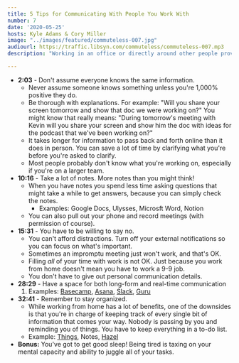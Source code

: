 ```yaml
---
title: 5 Tips for Communicating With People You Work With
number: 7
date: '2020-05-25'
hosts: Kyle Adams & Cory Miller
image: "../images/featured/commuteless-007.jpg"
audiourl: https://traffic.libsyn.com/commuteless/commuteless-007.mp3
description: "Working in an office or directly around other people provides you with a context of communication, both verbal and non-verbal. There are plenty of opportunities to engage with co-workers and get or receive information. Working from home means you have to be much more intentional about information, relationships, and communication with those you work with. In this episode we talk about how to improve your online communication with your workmates and why it's important to foster as much clarity and understanding as possible."

---
```


- **2:03** - Don't assume everyone knows the same information.
    - Never assume someone knows something unless you're 1,000% positive they do.
    - Be thorough with explanations. For example: "Will you share your screen tomorrow and show that doc we were working on?" You might know that really means: "During tomorrow's meeting with Kevin will you share your screen and show him the doc with ideas for the podcast that we've been working on?"
    - It takes longer for information to pass back and forth online than it does in person. You can save a lot of time by clarifying what you're before you're asked to clarify.
    - Most people probably don't know what you're working on, especially if you're on a larger team.
- **10:16** - Take a lot of notes. More notes than you might think!
    - When you have notes you spend less time asking questions that might take a while to get answers, because you can simply check the notes.
        - Examples: Google Docs, Ulysses, Microsft Word, Notion
    - You can also pull out your phone and record meetings (with permission of course).
- **15:31** - You have to be willing to say no.
    - You can't afford distractions. Turn off your external notifications so you can focus on what's important.
    - Sometimes an impromptu meeting just won't work, and that's OK.
    - Filling *all* of your time with work is not OK. Just because you work from home doesn't mean you have to work a 9-9 job.
    - You don't have to give out personal communication details.
- **28:29** - Have a space for both long-form and real-time communication
    1. Examples: [Basecamp](https://basecamp.com/), [Asana](https://asana.com/), [Slack](https://slack.com/), [Guru](https://www.getguru.com/)
- **32:41** - Remember to stay organized.
    - While working from home has a lot of benefits, one of the downsides is that you're in charge of keeping track of every single bit of information that comes your way. Nobody is passing by you and reminding you of things. You have to keep everything in a to-do list.
    - Example: [Things](https://culturedcode.com/things/), Notes, [Hazel](https://www.noodlesoft.com/)
- **Bonus:** You've got to get good sleep! Being tired is taxing on your mental capacity and ability to juggle all of your tasks.